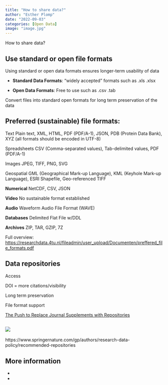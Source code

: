 ```yaml
---
title: "How to share data?"
author: "Esther Plomp"
date: "2022-09-03"
categories: [Open Data]
image: "image.jpg"
---
```


How to share data?

## Use standard or open file formats

Using standard or open data formats ensures longer-term usability of data

-   **Standard Data Formats**: "widely accepted" formats such as .xls .xlsx

-   **Open Data Formats**: Free to use such as .csv .tab

Convert files into standard open formats for long term preservation of the data

## Preferred (sustainable) file formats:

Text Plain text, XML, HTML, PDF (PDF/A-1), JSON, PDB (Protein Data Bank), XYZ (all formats should be encoded in UTF-8)

Spreadsheets CSV (Comma-separated values), Tab-delimited values, PDF (PDF/A-1)

Images JPEG, TIFF, PNG, SVG

Geospatial GML (Geographical Mark-up Language), KML (Keyhole Mark-up Language), ESRI Shapefile, Geo-referenced TIFF

**Numerical** NetCDF, CSV, JSON

**Video** No sustainable format established

**Audio** Waveform Audio File Format (WAVE)

**Databases** Delimited Flat File w/DDL

**Archives** ZIP, TAR, GZIP, 7Z

Full overview: <https://researchdata.4tu.nl/fileadmin/user_upload/Documenten/preffered_file_formats.pdf>

## Data repositories

Access

DOI = more citations/visibility

Long term preservation

File format support

[The Push to Replace Journal Supplements with Repositories](https://www.the-scientist.com/news-opinion/the-push-to-replace-journal-supplements-with-repositories--66296)

## [![](images/paste-8C43FE3F.png)](https://twitter.com/MadS100tist/status/1366103674989277185)

https://www.springernature.com/gp/authors/research-data-policy/recommended-repositories

## More information

-   

-   
